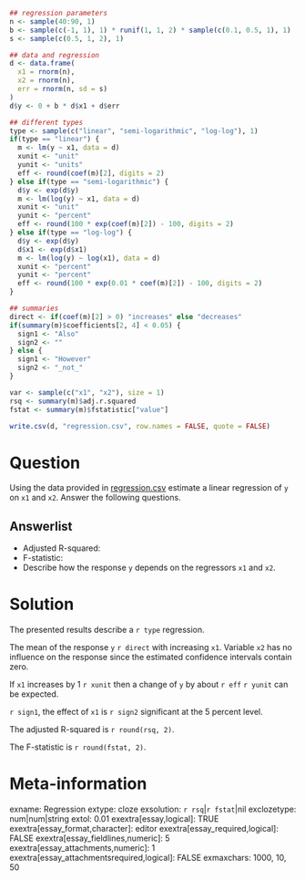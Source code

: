 ```r
## regression parameters
n <- sample(40:90, 1)
b <- sample(c(-1, 1), 1) * runif(1, 1, 2) * sample(c(0.1, 0.5, 1), 1)
s <- sample(c(0.5, 1, 2), 1)

## data and regression
d <- data.frame(
  x1 = rnorm(n),
  x2 = rnorm(n),
  err = rnorm(n, sd = s)
)
d$y <- 0 + b * d$x1 + d$err

## different types
type <- sample(c("linear", "semi-logarithmic", "log-log"), 1)
if(type == "linear") {
  m <- lm(y ~ x1, data = d)
  xunit <- "unit" 
  yunit <- "units"
  eff <- round(coef(m)[2], digits = 2)
} else if(type == "semi-logarithmic") {
  d$y <- exp(d$y)
  m <- lm(log(y) ~ x1, data = d)
  xunit <- "unit" 
  yunit <- "percent"
  eff <- round(100 * exp(coef(m)[2]) - 100, digits = 2)
} else if(type == "log-log") {
  d$y <- exp(d$y)
  d$x1 <- exp(d$x1)
  m <- lm(log(y) ~ log(x1), data = d)
  xunit <- "percent" 
  yunit <- "percent"
  eff <- round(100 * exp(0.01 * coef(m)[2]) - 100, digits = 2)
}

## summaries
direct <- if(coef(m)[2] > 0) "increases" else "decreases"
if(summary(m)$coefficients[2, 4] < 0.05) {
  sign1 <- "Also"
  sign2 <- ""
} else {
  sign1 <- "However"
  sign2 <- "_not_"
}

var <- sample(c("x1", "x2"), size = 1)
rsq <- summary(m)$adj.r.squared
fstat <- summary(m)$fstatistic["value"]

write.csv(d, "regression.csv", row.names = FALSE, quote = FALSE)
```

Question
========
Using the data provided in [regression.csv](regression.csv) estimate a linear regression of
`y` on `x1` and `x2`. Answer the following questions.

Answerlist
----------
* Adjusted R-squared:
* F-statistic:
* Describe how the response `y` depends on the regressors `x1` and `x2`.

Solution
========
The presented results describe a `r type` regression.

The mean of the response `y` `r direct` with increasing `x1`. Variable `x2` has no
influence on the response since the estimated confidence intervals contain zero.

If `x1` increases by 1 `r xunit` then a change of `y` by about `r eff` `r yunit` can be expected.

`r sign1`, the effect of `x1` is `r sign2` significant at the 5 percent level.

The adjusted R-squared is `r round(rsq, 2)`.

The F-statistic is `r round(fstat, 2)`.

Meta-information
================
exname: Regression
extype: cloze
exsolution: `r rsq`|`r fstat`|nil
exclozetype: num|num|string
extol: 0.01
exextra[essay,logical]: TRUE
exextra[essay_format,character]: editor
exextra[essay_required,logical]: FALSE
exextra[essay_fieldlines,numeric]: 5
exextra[essay_attachments,numeric]: 1
exextra[essay_attachmentsrequired,logical]: FALSE
exmaxchars: 1000, 10, 50
